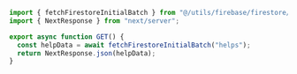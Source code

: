 ```js showLineNumbers filename="route.js"
import { fetchFirestoreInitialBatch } from "@/utils/firebase/firestore/fetchFirestoreBatch";
import { NextResponse } from "next/server";

export async function GET() {
  const helpData = await fetchFirestoreInitialBatch("helps");
  return NextResponse.json(helpData);
}
```
